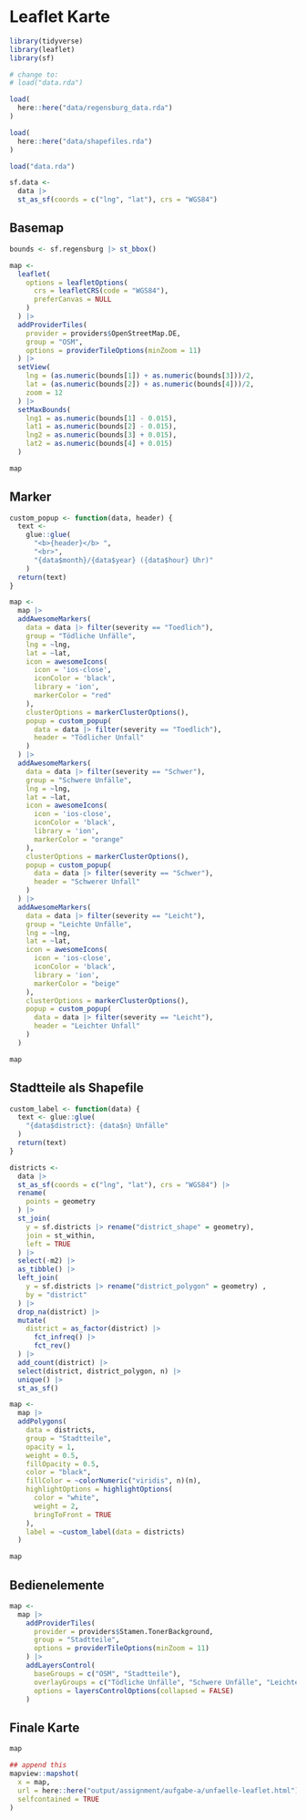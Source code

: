 # Leaflet Karte {#leaflet-map}

```r
library(tidyverse)
library(leaflet)
library(sf)
```

```r
# change to:
# load("data.rda")

load(
  here::here("data/regensburg_data.rda")
)

load(
  here::here("data/shapefiles.rda")
)
```

```r
load("data.rda")
```

```r
sf.data <-
  data |> 
  st_as_sf(coords = c("lng", "lat"), crs = "WGS84")
```

## Basemap

```r
bounds <- sf.regensburg |> st_bbox()

map <- 
  leaflet(
    options = leafletOptions(
      crs = leafletCRS(code = "WGS84"),
      preferCanvas = NULL
    )
  ) |> 
  addProviderTiles(
    provider = providers$OpenStreetMap.DE,
    group = "OSM",
    options = providerTileOptions(minZoom = 11)
  ) |> 
  setView(
    lng = (as.numeric(bounds[1]) + as.numeric(bounds[3]))/2,
    lat = (as.numeric(bounds[2]) + as.numeric(bounds[4]))/2,
    zoom = 12
  ) |> 
  setMaxBounds(
    lng1 = as.numeric(bounds[1] - 0.015), 
    lat1 = as.numeric(bounds[2] - 0.015), 
    lng2 = as.numeric(bounds[3] + 0.015), 
    lat2 = as.numeric(bounds[4] + 0.015)
  )
```

```r
map
```

## Marker

```r
custom_popup <- function(data, header) {
  text <- 
    glue::glue(
      "<b>{header}</b> ",
      "<br>",
      "{data$month}/{data$year} ({data$hour} Uhr)"
    )
  return(text)
}
```

```r
map <- 
  map |> 
  addAwesomeMarkers(
    data = data |> filter(severity == "Toedlich"),
    group = "Tödliche Unfälle",
    lng = ~lng,
    lat = ~lat,
    icon = awesomeIcons(
      icon = 'ios-close',
      iconColor = 'black',
      library = 'ion',
      markerColor = "red"
    ),
    clusterOptions = markerClusterOptions(),
    popup = custom_popup(
      data = data |> filter(severity == "Toedlich"), 
      header = "Tödlicher Unfall"
    )
  ) |> 
  addAwesomeMarkers(
    data = data |> filter(severity == "Schwer"),
    group = "Schwere Unfälle",
    lng = ~lng,
    lat = ~lat,
    icon = awesomeIcons(
      icon = 'ios-close',
      iconColor = 'black',
      library = 'ion',
      markerColor = "orange"
    ),
    clusterOptions = markerClusterOptions(),
    popup = custom_popup(
      data = data |> filter(severity == "Schwer"), 
      header = "Schwerer Unfall"
    )
  ) |> 
  addAwesomeMarkers(
    data = data |> filter(severity == "Leicht"),
    group = "Leichte Unfälle",
    lng = ~lng,
    lat = ~lat,
    icon = awesomeIcons(
      icon = 'ios-close',
      iconColor = 'black',
      library = 'ion',
      markerColor = "beige"
    ),
    clusterOptions = markerClusterOptions(),
    popup = custom_popup(
      data = data |> filter(severity == "Leicht"), 
      header = "Leichter Unfall"
    )
  )
```

```r
map
```

## Stadtteile als Shapefile

```r
custom_label <- function(data) {
  text <- glue::glue(
    "{data$district}: {data$n} Unfälle"
  )
  return(text)
}
```

```r
districts <-
  data |> 
  st_as_sf(coords = c("lng", "lat"), crs = "WGS84") |> 
  rename(
    points = geometry
  ) |> 
  st_join(
    y = sf.districts |> rename("district_shape" = geometry),
    join = st_within,
    left = TRUE
  ) |> 
  select(-m2) |> 
  as_tibble() |> 
  left_join(
    y = sf.districts |> rename("district_polygon" = geometry) ,
    by = "district"
  ) |>
  drop_na(district) |>
  mutate(
    district = as_factor(district) |>
      fct_infreq() |>
      fct_rev()
  ) |> 
  add_count(district) |> 
  select(district, district_polygon, n) |> 
  unique() |> 
  st_as_sf()
```

```r
map <-
  map |> 
  addPolygons(
    data = districts,
    group = "Stadtteile",
    opacity = 1,
    weight = 0.5, 
    fillOpacity = 0.5,
    color = "black",
    fillColor = ~colorNumeric("viridis", n)(n),
    highlightOptions = highlightOptions(
      color = "white", 
      weight = 2,
      bringToFront = TRUE
    ),
    label = ~custom_label(data = districts)
  )
```

```r
map
```

## Bedienelemente

```r
map <- 
  map |> 
    addProviderTiles(
      provider = providers$Stamen.TonerBackground,
      group = "Stadtteile",
      options = providerTileOptions(minZoom = 11)
    ) |> 
    addLayersControl(
      baseGroups = c("OSM", "Stadtteile"),
      overlayGroups = c("Tödliche Unfälle", "Schwere Unfälle", "Leichte Unfälle"),
      options = layersControlOptions(collapsed = FALSE)
    )
```

## Finale Karte

```r
map
```

```r
## append this
mapview::mapshot(
  x = map,
  url = here::here("output/assignment/aufgabe-a/unfaelle-leaflet.html"),
  selfcontained = TRUE
)
```

